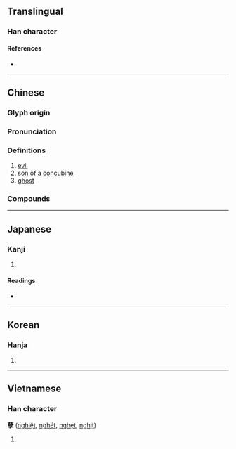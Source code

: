 {{also|孼}}
{{character info/new}}
==Translingual==

===Han character===
{{Han char|rn=39|rad=子|as=16|sn=20|four=44407|canj=TJND|ids=⿱薛子}}

====References====
* {{Han ref|kx=0281.060|dkj=07047|dj=0551.060|hdz=21020.070|uh=5B7D|ud=23421|bh=C45E|bd=50270}}

----

==Chinese==
{{zh-forms}}

===Glyph origin===
{{Han etym}}

===Pronunciation===
{{zh-pron
|m=niè
|m-s=nyie2/nie3
|c=jip6,jit6
|c-t=
|g=
|h=pfs=ngiet;gd=ngiad5
|j=
|mb=ngiè
|md=ngiĕk
|mn=gia̍t
|mn-t=ngiag8
|w=
|x=
|mc=
|oc=y
|cat=a,n
}}

===Definitions===
{{zh-hanzi}}

# [[evil]]
# [[son]] of a [[concubine]]
# [[ghost]]

===Compounds===
{{zh-der|孽冤|孽畜|孽黨|庶孽|孤臣孽子|冤孽|惡孽|孽子|孽根|作孽|孽障種子|孽障|孽種|孽子孤臣|媒孽|孽緣|妖孽|天災地孽|天作孽|殘渣餘孽|無名孽火|沴孽|餘孽|罪孽深重|遺孽|風流冤孽|遺孽餘烈|造孽|罪孽|自作孽|興妖作孽}}

----

==Japanese==

===Kanji===
{{ja-kanji|grade=|rs=子17}}

# {{defn|lang=ja|sort=子17}}

====Readings====
* {{ja-readings|on=[[げつ]] (getsu), [[げち]] (gechi)|kun=[[わきばら]] (wakibara)}}

----

==Korean==

===Hanja===
{{ko-hanja|hangeul=얼|rv=eol|mr=ŏl}}

# {{defn|lang=ko|sort=子17}}

----

==Vietnamese==

===Han character===
'''孽''' ([[nghiệt]], [[nghét]], [[nghẹt]], [[nghịt]])

# {{defn|lang=vi}}

{{cln|vi|Han tu}}